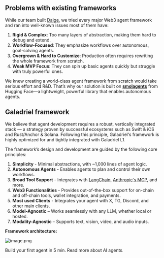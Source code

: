 ## Problems with existing frameworks

While our team built [Daige](https://www.daige.ai/), we tried every major Web3 agent framework and ran into well-known issues most of them have:

1. **Rigid & Complex**: Too many layers of abstraction, making them hard to debug and extend.
2. **Workflow-Focused**: They emphasize workflows over autonomous, goal-solving agents.
3. **Overgrown & Hard to Customize**: Production often requires rewriting the whole framework from scratch.
4. **Weak MVP Focus**: They can spin up basic agents quickly but struggle with truly powerful ones.

We knew creating a world-class agent framework from scratch would take serious effort and R&D. That’s why our solution is built on [**smolagents**](https://github.com/huggingface/smolagents) from Hugging Face—a lightweight, powerful library that enables autonomous agents.

## Galadriel framework

We believe that agent development requires a robust, vertically integrated stack — a strategy proven by successful ecosystems such as Swift & iOS and Rust/Anchor & Solana.
Following this principle, Galadriel's framework is highly optimized for and tightly integrated with Galadriel L1.

The framework’s design and development are guided by the following core principles:

1. **Simplicity** - Minimal abstractions, with ~1,000 lines of agent logic.
2. **Autonomous Agents** - Enables agents to plan and control their own workflows.
3. **Broad Tool Support** - Integrates with [LangChain](https://huggingface.co/docs/smolagents/reference/tools#smolagents.Tool.from_langchain), [Anthropic's MCP](https://huggingface.co/docs/smolagents/reference/tools#smolagents.ToolCollection.from_mcp), and more.
4. **Web3 Functionalities** - Provides out-of-the-box support for on-chain and off-chain tools, wallet integration, and payments.
5. **Most used Clients** - Integrates your agent with X, TG, Discord, and other main clients.
6. **Model-Agnostic** – Works seamlessly with any LLM, whether local or hosted.
7. **Modality-Agnostic** – Supports text, vision, video, and audio inputs.

**Framework architecture:**

![image.png](/images/agent-framework.png)

<CardGroup cols={2}>
    <Card title="Quickstart"
          href="/galadriel-network/get-started/quickstart" icon="wpexplorer">
        Build your first agent in 5 min.
    </Card>
    <Card title="Agents"
          href="/galadriel-network/tutorials/agents" icon="sitemap">
        Read more about AI agents.
    </Card>
</CardGroup>
